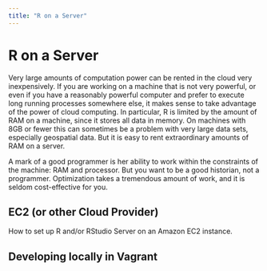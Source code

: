 ```yaml
---
title: "R on a Server"
---
```


# R on a Server

Very large amounts of computation power can be rented in the cloud very inexpensively. If you are working on a machine that is not very powerful, or even if you have a reasonably powerful computer and prefer to execute long running processes somewhere else, it makes sense to take advantage of the power of cloud computing. In particular, R is limited by the amount of RAM on a machine, since it stores all data in memory. On machines with 8GB or fewer this can sometimes be a problem with very large data sets, especially geospatial data. But it is easy to rent extraordinary amounts of RAM on a server.

A mark of a good programmer is her ability to work within the constraints of the machine: RAM and processor. But you want to be a good historian, not a programmer.  Optimization takes a tremendous amount of work, and it is seldom cost-effective for you. 

## EC2 (or other Cloud Provider)

How to set up R and/or RStudio Server on an Amazon EC2 instance.

## Developing locally in Vagrant

